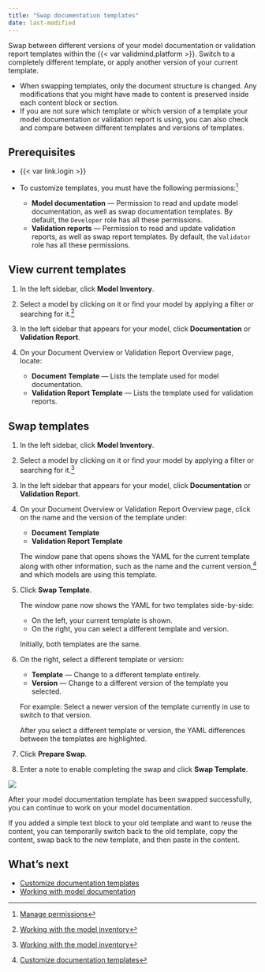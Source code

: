 ```yaml
---
title: "Swap documentation templates"
date: last-modified
---
```


Swap between different versions of your model documentation or validation report templates within the {{< var validmind.platform >}}. Switch to a completely different template, or apply another version of your current template.

- When swapping templates, only the document structure is changed. Any modifications that you might have made to content is preserved inside each content block or section. 
- If you are not sure which template or which version of a template your model documentation or validation report is using, you can also check and compare between different templates and versions of templates.

## Prerequisites

- {{< var link.login >}}

- To customize templates, you must have the following permissions:[^1] 

   - **Model documentation** — Permission to read and update model documentation, as well as swap documentation templates. By default, the `Developer` role has all these permissions. 
   - **Validation reports** — Permission to read and update validation reports, as well as swap report templates. By default, the `Validator` role has all these permissions.

## View current templates

1. In the left sidebar, click **Model Inventory**.

2. Select a model by clicking on it or find your model by applying a filter or searching for it.[^2]

3. In the left sidebar that appears for your model, click **Documentation** or **Validation Report**.

4. On your Document Overview or Validation Report Overview page, locate: 

   - **Document Template** — Lists the template used for model documentation.
   - **Validation Report Template** — Lists the template used for validation reports.

## Swap templates

1. In the left sidebar, click **Model Inventory**.

2. Select a model by clicking on it or find your model by applying a filter or searching for it.[^3]

3. In the left sidebar that appears for your model, click **Documentation** or **Validation Report**.

4. On your Document Overview or Validation Report Overview page, click on the name and the version of the template under:
   
   - **Document Template** 
   - **Validation Report Template**
   
   The window pane that opens shows the YAML for the current template along with other information, such as the name and the current version,[^4] and which models are using this template.

5. Click **Swap Template**. 
   
   The window pane now shows the YAML for two templates side-by-side:
   
      - On the left, your current template is shown.
      - On the right, you can select a different template and version.
   
   Initially, both templates are the same. 

6. On the right, select a different template or version:
   
   - **Template** — Change to a different template entirely.
   - **Version** — Change to a different version of the template you selected.
   
   For example: Select a newer version of the template currently in use to switch to that version. 
   
   After you select a different template or version, the YAML differences between the templates are highlighted. 

7. Click **Prepare Swap**.

8. Enter a note to enable completing the swap and click **Swap Template**.

![](swap-template-version.gif){fig-alt="A gif showcasing swapping a documentation template version"}

After your model documentation template has been swapped successfully, you can continue to work on your model documentation.

::: {.callout title="Reusing old content"}
If you added a simple text block to your old template and want to reuse the content, you can temporarily switch back to the old template, copy the content, swap back to the new template, and then paste in the content.
:::

## What's next

- [Customize documentation templates](customize-documentation-templates.qmd)
- [Working with model documentation](working-with-model-documentation.qmd)


<!-- FOOTNOTES -->

[^1]: [Manage permissions](/guide/configuration/manage-permissions.qmd)

[^2]: [Working with the model inventory](/guide/model-inventory/working-with-model-inventory.qmd#search-filter-and-sort-models)

[^3]: [Working with the model inventory](/guide/model-inventory/working-with-model-inventory.qmd#search-filter-and-sort-models)

[^4]: [Customize documentation templates](customize-documentation-templates.qmd)
